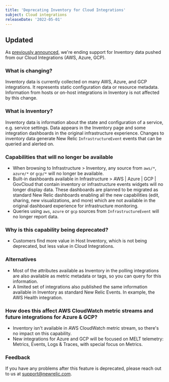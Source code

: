 ```yaml
---
title: 'Deprecating Inventory for Cloud Integrations'
subject: Cloud integrations
releaseDate: '2022-05-01'
---
```


## Updated

As [previously announced](https://discuss.newrelic.com/t/important-upcoming-changes-to-capabilities-and-support-across-errors-classic-labels-service-infrastructure-on-host-snmp-integration-and-inventory-data-in-cloud-integrations/175370#inventory-data-in-cloud-integrations-aws-azure-gcp-polling-integrations-4), we're ending support for Inventory data pushed from our Cloud Integrations (AWS, Azure, GCP).

### What is changing?

Inventory data is currently collected on many AWS, Azure, and GCP integrations. It represents static configuration data or resource metadata. Information from hosts or on-host integrations in Inventory is not affected by this change.

### What is Inventory?

Inventory data is information about the state and configuration of a service, e.g. service settings. Data appears in the Inventory page and some integration dashboards in the original infrastructure experience. Changes to inventory data generate New Relic `InfrastructureEvent` events that can be queried and alerted on.

### Capabilities that will no longer be available

* When browsing to Infrastructure > Inventory, any source from `aws/*`, `azure/*` or `gcp/*` will no longer be available.
* Built-in dashboards available in Infrastructure > AWS | Azure | GCP | GovCloud that contain inventory or infrastructure events widgets will no longer display data. These dashboards are planned to be migrated as standard New Relic dashboards enabling all the new capabilities (edit, sharing, new visualizations, and more) which are not available in the original dashboard experience for infrastructure monitoring.
* Queries using `aws`, `azure` or `gcp` sources from `InfrastructureEvent` will no longer report data.

### Why is this capability being deprecated?

* Customers find more value in Host Inventory, which is not being deprecated, but less value in Cloud Integrations.

### Alternatives

* Most of the attributes available as Inventory in the polling integrations are also available as metric metadata or tags, so you can query for this information.
* A limited set of integrations also published the same information available in Inventory as standard New Relic Events. In example, the AWS Health integration.

### How does this affect AWS CloudWatch metric streams and future integrations for Azure & GCP?

* Inventory isn't available in AWS CloudWatch metric stream, so there's no impact on this capability.
* New integrations for Azure and GCP will be focused on MELT telemetry: Metrics, Events, Logs & Traces, with special focus on Metrics.

### Feedback

If you have any problems after this feature is deprecated, please reach out to us at [support@newrelic.com](mailto:support@newrelic.com).
